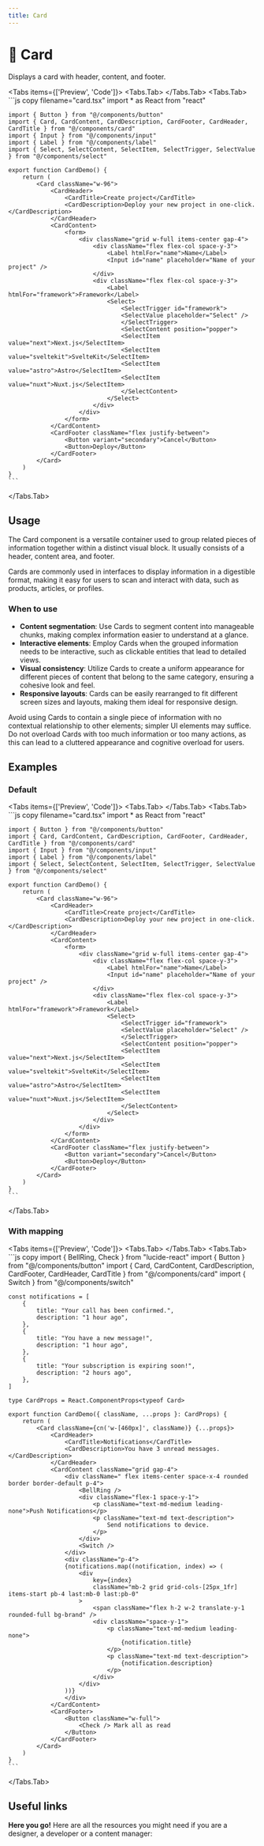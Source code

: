```yaml
---
title: Card
---
```



# 💠 Card

Displays a card with header, content, and footer.

<Tabs items={['Preview', 'Code']}>
  <Tabs.Tab>
    <CardPreview />
  </Tabs.Tab>
  <Tabs.Tab>
    ```js copy filename="card.tsx"
    import * as React from "react"
 
    import { Button } from "@/components/button"
    import { Card, CardContent, CardDescription, CardFooter, CardHeader, CardTitle } from "@/components/card"
    import { Input } from "@/components/input"
    import { Label } from "@/components/label"
    import { Select, SelectContent, SelectItem, SelectTrigger, SelectValue } from "@/components/select"
    
    export function CardDemo() {
        return (
            <Card className="w-96">
                <CardHeader>
                    <CardTitle>Create project</CardTitle>
                    <CardDescription>Deploy your new project in one-click.</CardDescription>
                </CardHeader>
                <CardContent>
                    <form>
                        <div className="grid w-full items-center gap-4">
                            <div className="flex flex-col space-y-3">
                                <Label htmlFor="name">Name</Label>
                                <Input id="name" placeholder="Name of your project" />
                            </div>
                            <div className="flex flex-col space-y-3">
                                <Label htmlFor="framework">Framework</Label>
                                <Select>
                                    <SelectTrigger id="framework">
                                    <SelectValue placeholder="Select" />
                                    </SelectTrigger>
                                    <SelectContent position="popper">
                                    <SelectItem value="next">Next.js</SelectItem>
                                    <SelectItem value="sveltekit">SvelteKit</SelectItem>
                                    <SelectItem value="astro">Astro</SelectItem>
                                    <SelectItem value="nuxt">Nuxt.js</SelectItem>
                                    </SelectContent>
                                </Select>
                            </div>
                        </div>
                    </form>
                </CardContent>
                <CardFooter className="flex justify-between">
                    <Button variant="secondary">Cancel</Button>
                    <Button>Deploy</Button>
                </CardFooter>
            </Card>
        )
    }
    ```
  </Tabs.Tab>
</Tabs>

## Usage

The Card component is a versatile container used to group related pieces of information together within a distinct visual block. It usually consists of a header, content area, and footer. 

Cards are commonly used in interfaces to display information in a digestible format, making it easy for users to scan and interact with data, such as products, articles, or profiles.

### When to use
- **Content segmentation**: Use Cards to segment content into manageable chunks, making complex information easier to understand at a glance.
- **Interactive elements**: Employ Cards when the grouped information needs to be interactive, such as clickable entities that lead to detailed views.
- **Visual consistency**: Utilize Cards to create a uniform appearance for different pieces of content that belong to the same category, ensuring a cohesive look and feel.
- **Responsive layouts**: Cards can be easily rearranged to fit different screen sizes and layouts, making them ideal for responsive design.

Avoid using Cards to contain a single piece of information with no contextual relationship to other elements; simpler UI elements may suffice. Do not overload Cards with too much information or too many actions, as this can lead to a cluttered appearance and cognitive overload for users.

## Examples


### Default

<Tabs items={['Preview', 'Code']}>
  <Tabs.Tab>
    <CardPreview />
  </Tabs.Tab>
  <Tabs.Tab>
    ```js copy filename="card.tsx"
    import * as React from "react"
 
    import { Button } from "@/components/button"
    import { Card, CardContent, CardDescription, CardFooter, CardHeader, CardTitle } from "@/components/card"
    import { Input } from "@/components/input"
    import { Label } from "@/components/label"
    import { Select, SelectContent, SelectItem, SelectTrigger, SelectValue } from "@/components/select"
    
    export function CardDemo() {
        return (
            <Card className="w-96">
                <CardHeader>
                    <CardTitle>Create project</CardTitle>
                    <CardDescription>Deploy your new project in one-click.</CardDescription>
                </CardHeader>
                <CardContent>
                    <form>
                        <div className="grid w-full items-center gap-4">
                            <div className="flex flex-col space-y-3">
                                <Label htmlFor="name">Name</Label>
                                <Input id="name" placeholder="Name of your project" />
                            </div>
                            <div className="flex flex-col space-y-3">
                                <Label htmlFor="framework">Framework</Label>
                                <Select>
                                    <SelectTrigger id="framework">
                                    <SelectValue placeholder="Select" />
                                    </SelectTrigger>
                                    <SelectContent position="popper">
                                    <SelectItem value="next">Next.js</SelectItem>
                                    <SelectItem value="sveltekit">SvelteKit</SelectItem>
                                    <SelectItem value="astro">Astro</SelectItem>
                                    <SelectItem value="nuxt">Nuxt.js</SelectItem>
                                    </SelectContent>
                                </Select>
                            </div>
                        </div>
                    </form>
                </CardContent>
                <CardFooter className="flex justify-between">
                    <Button variant="secondary">Cancel</Button>
                    <Button>Deploy</Button>
                </CardFooter>
            </Card>
        )
    }
    ```
  </Tabs.Tab>
</Tabs>

### With mapping 

<Tabs items={['Preview', 'Code']}>
  <Tabs.Tab>
    <CardWithMapping />
  </Tabs.Tab>
  <Tabs.Tab>
    ```js copy 
    import { BellRing, Check } from "lucide-react"
    import { Button } from "@/components/button"
    import { Card, CardContent, CardDescription, CardFooter, CardHeader, CardTitle } from "@/components/card"
    import { Switch } from "@/components/switch"
    
    const notifications = [
        {
            title: "Your call has been confirmed.",
            description: "1 hour ago",
        },
        {
            title: "You have a new message!",
            description: "1 hour ago",
        },
        {
            title: "Your subscription is expiring soon!",
            description: "2 hours ago",
        },
    ]
    
    type CardProps = React.ComponentProps<typeof Card>
    
    export function CardDemo({ className, ...props }: CardProps) {
        return (
            <Card className={cn('w-[460px]', className)} {...props}>
                <CardHeader>
                    <CardTitle>Notifications</CardTitle>
                    <CardDescription>You have 3 unread messages.</CardDescription>
                </CardHeader>
                <CardContent className="grid gap-4">
                    <div className=" flex items-center space-x-4 rounded border border-default p-4">
                        <BellRing />
                        <div className="flex-1 space-y-1">
                            <p className="text-md-medium leading-none">Push Notifications</p>
                            <p className="text-md text-description">
                                Send notifications to device.
                            </p>
                        </div>
                        <Switch />
                    </div>
                    <div className="p-4">
                    {notifications.map((notification, index) => (
                        <div
                            key={index}
                            className="mb-2 grid grid-cols-[25px_1fr] items-start pb-4 last:mb-0 last:pb-0"
                        >
                            <span className="flex h-2 w-2 translate-y-1 rounded-full bg-brand" />
                            <div className="space-y-1">
                                <p className="text-md-medium leading-none">
                                    {notification.title}
                                </p>
                                <p className="text-md text-description">
                                    {notification.description}
                                </p>
                            </div>
                        </div>
                    ))}
                    </div>
                </CardContent>
                <CardFooter>
                    <Button className="w-full">
                        <Check /> Mark all as read
                    </Button>
                </CardFooter>
            </Card>
        )
    }
    ```
  </Tabs.Tab>
</Tabs>

## Useful links

**Here you go!** Here are all the resources you might need if you are a designer, a developer or a content manager:

<Cards className='mt-8'>
  <Card
    title="🤖 Storybook"
    href="https://www.stories.fusillo.design/?path=/docs/components-card--documentation"
  />
  <Card
    title="🪄 Figma"
    href="https://www.figma.com/file/acdO58jx9zgGfkKu6htrx2/%F0%9F%94%B5-Fusillo-Design-System?type=design&node-id=233%3A752&mode=design&t=BNqih1pZMuav038B-1"
  />
</Cards>  